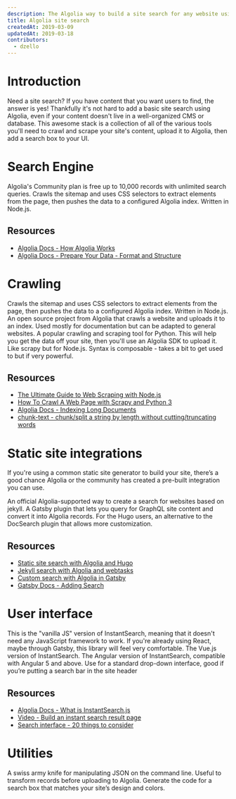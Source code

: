 ```yaml
---
description: The Algolia way to build a site search for any website using a crawler.
title: Algolia site search
createdAt: 2019-03-09
updatedAt: 2019-03-18
contributors:
  - dzello
---
```


# Introduction

Need a site search? If you have content that you want users to find, the answer is yes! Thankfully it's not hard to add a basic site search using Algolia, even if your content doesn't live in a well-organized CMS or database. This awesome stack is a collection of all of the various tools you'll need to crawl and scrape your site's content, upload it to Algolia, then add a search box to your UI.

# Search Engine

<Tools>
  <StackShare name="Algolia">
    Algolia's Community plan is free up to 10,000 records with unlimited search
    queries.
  </StackShare>
  <GitHub name="DeuxHuitHuit/algolia-webcrawler">
    Crawls the sitemap and uses CSS selectors to extract elements from the page,
    then pushes the data to a configured Algolia index. Written in Node.js.
  </GitHub>
</Tools>

## Resources

- [Algolia Docs - How Algolia Works](https://www.algolia.com/doc/guides/getting-started/how-algolia-works/)
- [Algolia Docs - Prepare Your Data - Format and Structure](https://www.algolia.com/doc/guides/sending-and-managing-data/prepare-your-data/)

# Crawling

<Tools>
  <GitHub name="DeuxHuitHuit/algolia-webcrawler">
    Crawls the sitemap and uses CSS selectors to extract elements from the page,
    then pushes the data to a configured Algolia index. Written in Node.js.
  </GitHub>
  <GitHub name="algolia/docsearch">
    An open source project from Algolia that crawls a website and uploads it to
    an index. Used mostly for documentation but can be adapted to general
    websites.
  </GitHub>
  <GitHub name="scrapy/scrapy">
    A popular crawling and scraping tool for Python. This will help you get the
    data off your site, then you'll use an Algolia SDK to upload it.
  </GitHub>
  <GitHub name="matthewmueller/x-ray">
    Like scrapy but for Node.js. Syntax is composable - takes a bit to get used
    to but if very powerful.
  </GitHub>
</Tools>

## Resources

- [The Ultimate Guide to Web Scraping with Node.js](https://medium.freecodecamp.org/the-ultimate-guide-to-web-scraping-with-node-js-daa2027dcd3)
- [How To Crawl A Web Page with Scrapy and Python 3](https://www.digitalocean.com/community/tutorials/how-to-crawl-a-web-page-with-scrapy-and-python-3)
- [Algolia Docs - Indexing Long Documents](https://www.algolia.com/doc/guides/sending-and-managing-data/prepare-your-data/how-to/indexing-long-documents/)
- [chunk-text - chunk/split a string by length without cutting/truncating words](https://github.com/algolia/chunk-text)

# Static site integrations

If you're using a common static site generator to build your site, there’s a good chance Algolia or the community has created a pre-built integration you can use.

<Tools>
  <GitHub name="algolia/jekyll-algolia">
    An official Algolia-supported way to create a search for websites based on
    jekyll.
  </GitHub>
  <GitHub name="algolia/gatsby-plugin-algolia">
    A Gatsby plugin that lets you query for GraphQL site content and convert it
    into Algolia records.
  </GitHub>
  <GitHub name="replicatedhq/hugo-algolia">
    For the Hugo users, an alternative to the DocSearch plugin that allows more
    customization.
  </GitHub>
</Tools>

## Resources

- [Static site search with Algolia and Hugo](https://forestry.io/blog/search-with-algolia-in-hugo/)
- [Jekyll search with Algolia and webtasks](https://forestry.io/blog/search-with-algolia-in-jekyll/)
- [Custom search with Algolia in Gatsby](https://janosh.io/blog/gatsby-algolia-search)
- [Gatsby Docs - Adding Search](https://www.gatsbyjs.org/docs/adding-search/)

# User interface

<Tools>
  <GitHub name="algolia/instantsearch.js">
    This is the "vanilla JS" version of InstantSearch, meaning that it doesn't
    need any JavaScript framework to work.
  </GitHub>
  <GitHub name="algolia/react-instantsearch">
    If you're already using React, maybe through Gatsby, this library will feel
    very comfortable.
  </GitHub>
  <GitHub name="algolia/vue-instantsearch">
    The Vue.js version of InstantSearch.
  </GitHub>
  <GitHub name="algolia/angular-instantsearch">
    The Angular version of InstantSearch, compatible with Angular 5 and above.
  </GitHub>
  <GitHub name="algolia/autocomplete.js">
    Use for a standard drop-down interface, good if you’re putting a search bar
    in the site header
  </GitHub>
</Tools>

## Resources

- [Algolia Docs - What is InstantSearch.js](https://www.algolia.com/doc/guides/building-search-ui/what-is-instantsearch/js/)
- [Video - Build an instant search result page](https://www.youtube.com/watch?v=lN0-mnwyfrE)
- [Search interface - 20 things to consider](https://uxplanet.org/search-interface-20-things-to-consider-4b1466e98881)

# Utilities

<Tools>
  <GitHub name="stedolan/jq">
    A swiss army knife for manipulating JSON on the command line. Useful to
    transform records before uploading to Algolia.
  </GitHub>
  <GitHub name="Shipow/searchbox">
    Generate the code for a search box that matches your site’s design and
    colors.
  </GitHub>
  <StackShare name="yarn"></StackShare>
</Tools>
